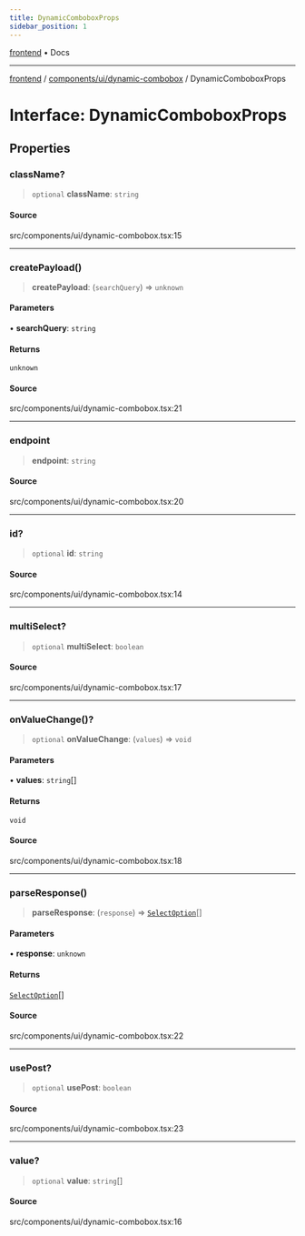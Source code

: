 ```yaml
---
title: DynamicComboboxProps
sidebar_position: 1
---
```


[frontend](../../../..) • Docs

***

[frontend](../../../..) / [components/ui/dynamic-combobox](..) / DynamicComboboxProps

# Interface: DynamicComboboxProps

## Properties

### className?

> `optional` **className**: `string`

#### Source

src/components/ui/dynamic-combobox.tsx:15

***

### createPayload()

> **createPayload**: (`searchQuery`) => `unknown`

#### Parameters

• **searchQuery**: `string`

#### Returns

`unknown`

#### Source

src/components/ui/dynamic-combobox.tsx:21

***

### endpoint

> **endpoint**: `string`

#### Source

src/components/ui/dynamic-combobox.tsx:20

***

### id?

> `optional` **id**: `string`

#### Source

src/components/ui/dynamic-combobox.tsx:14

***

### multiSelect?

> `optional` **multiSelect**: `boolean`

#### Source

src/components/ui/dynamic-combobox.tsx:17

***

### onValueChange()?

> `optional` **onValueChange**: (`values`) => `void`

#### Parameters

• **values**: `string`[]

#### Returns

`void`

#### Source

src/components/ui/dynamic-combobox.tsx:18

***

### parseResponse()

> **parseResponse**: (`response`) => [`SelectOption`](../../selection/interfaces/SelectOption)[]

#### Parameters

• **response**: `unknown`

#### Returns

[`SelectOption`](../../selection/interfaces/SelectOption)[]

#### Source

src/components/ui/dynamic-combobox.tsx:22

***

### usePost?

> `optional` **usePost**: `boolean`

#### Source

src/components/ui/dynamic-combobox.tsx:23

***

### value?

> `optional` **value**: `string`[]

#### Source

src/components/ui/dynamic-combobox.tsx:16
